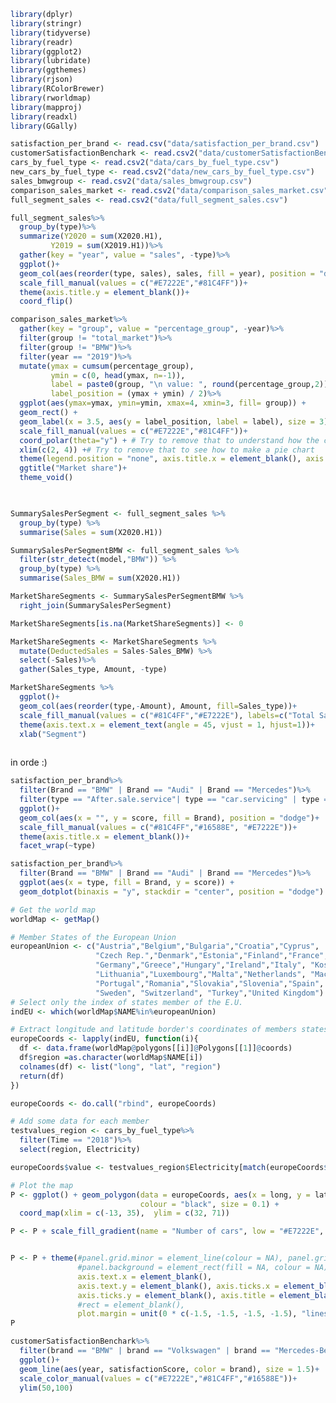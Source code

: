 ```r
library(dplyr)
library(stringr)
library(tidyverse)
library(readr)
library(ggplot2)
library(lubridate)
library(ggthemes)
library(rjson)
library(RColorBrewer)
library(rworldmap)
library(mapproj)
library(readxl)
library(GGally)
```


```r
satisfaction_per_brand <- read.csv("data/satisfaction_per_brand.csv")
customerSatisfactionBenchark <- read.csv2("data/customerSatisfactionBenchmark.csv")
cars_by_fuel_type <- read.csv2("data/cars_by_fuel_type.csv")
new_cars_by_fuel_type <- read.csv2("data/new_cars_by_fuel_type.csv")
sales_bmwgroup <- read.csv2("data/sales_bmwgroup.csv")
comparison_sales_market <- read.csv2("data/comparison_sales_market.csv")
full_segment_sales <- read.csv2("data/full_segment_sales.csv")
```

```r
full_segment_sales%>%
  group_by(type)%>%
  summarize(Y2020 = sum(X2020.H1),
         Y2019 = sum(X2019.H1))%>%
  gather(key = "year", value = "sales", -type)%>%
  ggplot()+
  geom_col(aes(reorder(type, sales), sales, fill = year), position = "dodge")+
  scale_fill_manual(values = c("#E7222E","#81C4FF"))+
  theme(axis.title.y = element_blank())+
  coord_flip()
```



```r
comparison_sales_market%>%
  gather(key = "group", value = "percentage_group", -year)%>%
  filter(group != "total_market")%>%
  filter(group != "BMW")%>%
  filter(year == "2019")%>%
  mutate(ymax = cumsum(percentage_group),
         ymin = c(0, head(ymax, n=-1)),
         label = paste0(group, "\n value: ", round(percentage_group,2)),
         label_position = (ymax + ymin) / 2)%>%
  ggplot(aes(ymax=ymax, ymin=ymin, xmax=4, xmin=3, fill= group)) +
  geom_rect() +
  geom_label(x = 3.5, aes(y = label_position, label = label), size = 3)+
  scale_fill_manual(values = c("#E7222E","#81C4FF"))+
  coord_polar(theta="y") + # Try to remove that to understand how the chart is built initially
  xlim(c(2, 4)) +# Try to remove that to see how to make a pie chart 
  theme(legend.position = "none", axis.title.x = element_blank(), axis.text.y = element_blank(), axis.ticks.y = element_blank())+
  ggtitle("Market share")+
  theme_void()

  
```
```r
SummarySalesPerSegment <- full_segment_sales %>%
  group_by(type) %>%
  summarise(Sales = sum(X2020.H1))

SummarySalesPerSegmentBMW <- full_segment_sales %>%
  filter(str_detect(model,"BMW")) %>%
  group_by(type) %>%
  summarise(Sales_BMW = sum(X2020.H1))

MarketShareSegments <- SummarySalesPerSegmentBMW %>%
  right_join(SummarySalesPerSegment)

MarketShareSegments[is.na(MarketShareSegments)] <- 0

MarketShareSegments <- MarketShareSegments %>%
  mutate(DeductedSales = Sales-Sales_BMW) %>%
  select(-Sales)%>%
  gather(Sales_type, Amount, -type)
```
```r
MarketShareSegments %>%
  ggplot()+
  geom_col(aes(reorder(type,-Amount), Amount, fill=Sales_type))+
  scale_fill_manual(values = c("#81C4FF","#E7222E"), labels=c("Total Sales", "Sales BMW"))+
  theme(axis.text.x = element_text(angle = 45, vjust = 1, hjust=1))+
  xlab("Segment")
  
```


in orde :)
```r
satisfaction_per_brand%>%
  filter(Brand == "BMW" | Brand == "Audi" | Brand == "Mercedes")%>%
  filter(type == "After.sale.service"| type == "car.servicing" | type == "Driving.experience")%>%
  ggplot()+
  geom_col(aes(x = "", y = score, fill = Brand), position = "dodge")+
  scale_fill_manual(values = c("#81C4FF","#16588E", "#E7222E"))+
  theme(axis.title.x = element_blank())+
  facet_wrap(~type)
```

```r
satisfaction_per_brand%>%
  filter(Brand == "BMW" | Brand == "Audi" | Brand == "Mercedes")%>%
  ggplot(aes(x = type, fill = Brand, y = score)) +
  geom_dotplot(binaxis = "y", stackdir = "center", position = "dodge")
```


```r
# Get the world map
worldMap <- getMap()

# Member States of the European Union
europeanUnion <- c("Austria","Belgium","Bulgaria","Croatia","Cyprus",
                   "Czech Rep.","Denmark","Estonia","Finland","France",
                   "Germany","Greece","Hungary","Ireland","Italy", "Kosovo", "Latvia", "Liechtenstein",
                   "Lithuania","Luxembourg","Malta","Netherlands", "Macedonia", "Norway", "Poland",
                   "Portugal","Romania","Slovakia","Slovenia","Spain",
                   "Sweden", "Switzerland", "Turkey","United Kingdom")
# Select only the index of states member of the E.U.
indEU <- which(worldMap$NAME%in%europeanUnion)
```

```r
# Extract longitude and latitude border's coordinates of members states of E.U. 
europeCoords <- lapply(indEU, function(i){
  df <- data.frame(worldMap@polygons[[i]]@Polygons[[1]]@coords)
  df$region =as.character(worldMap$NAME[i])
  colnames(df) <- list("long", "lat", "region")
  return(df)
})

europeCoords <- do.call("rbind", europeCoords)
```

```r
# Add some data for each member
testvalues_region <- cars_by_fuel_type%>%
  filter(Time == "2018")%>%
  select(region, Electricity)

europeCoords$value <- testvalues_region$Electricity[match(europeCoords$region,testvalues_region$region)]
```

```r
# Plot the map
P <- ggplot() + geom_polygon(data = europeCoords, aes(x = long, y = lat, group = region, fill = value),
                             colour = "black", size = 0.1) +
  coord_map(xlim = c(-13, 35),  ylim = c(32, 71))

P <- P + scale_fill_gradient(name = "Number of cars", low = "#E7222E", high = "#81C4FF", na.value = "grey50")


P <- P + theme(#panel.grid.minor = element_line(colour = NA), panel.grid.minor = element_line(colour = NA),
               #panel.background = element_rect(fill = NA, colour = NA),
               axis.text.x = element_blank(),
               axis.text.y = element_blank(), axis.ticks.x = element_blank(),
               axis.ticks.y = element_blank(), axis.title = element_blank(),
               #rect = element_blank(),
               plot.margin = unit(0 * c(-1.5, -1.5, -1.5, -1.5), "lines"))
P
```



```r
customerSatisfactionBenchark%>%
  filter(brand == "BMW" | brand == "Volkswagen" | brand == "Mercedes-Benz")%>%
  ggplot()+
  geom_line(aes(year, satisfactionScore, color = brand), size = 1.5)+
  scale_color_manual(values = c("#E7222E","#81C4FF","#16588E"))+
  ylim(50,100)

```


